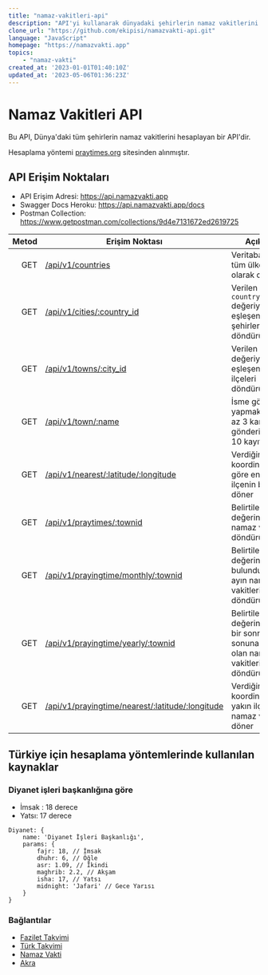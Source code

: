 ```yaml
---
title: "namaz-vakitleri-api"
description: "API'yi kullanarak dünyadaki şehirlerin namaz vakitlerini hesaplayabilirsiniz."
clone_url: "https://github.com/ekipisi/namazvakti-api.git"
language: "JavaScript"
homepage: "https://namazvakti.app"
topics:
    - "namaz-vakti"
created_at: '2023-01-01T01:40:10Z'
updated_at: '2023-05-06T01:36:23Z'
---
```


# Namaz Vakitleri API

Bu API, Dünya'daki tüm şehirlerin namaz vakitlerini hesaplayan bir API'dir.

Hesaplama yöntemi [praytimes.org](http://praytimes.org/) sitesinden alınmıştır.

## API Erişim Noktaları

- API Erişim Adresi: https://api.namazvakti.app
- Swagger Docs Heroku: https://api.namazvakti.app/docs
- Postman Collection: https://www.getpostman.com/collections/9d4e7131672ed2619725

|  Metod | Erişim Noktası                 | Açıklama                                                                                                                                                                      |
| -----: | ------------------------------ | ----------------------------------------------------------------------------------------------------------------------------------------------------------------------------- |
|    GET | [/api/v1/countries](https://api.namazvakti.app/api/v1/countries)         | Veritabanındaki tüm ülkeleri dizi olarak döndürür.                                                                   |
|    GET | [/api/v1/cities/:country_id](https://api.namazvakti.app/api/v1/cities/225)  | Verilen `country_id` değeriyle eşleşen tüm şehirleri döndürür. |
|    GET | [/api/v1/towns/:city_id](https://api.namazvakti.app/api/v1/towns/2170)       | Verilen `city_id` değeriyle eşleşen tüm ilçeleri döndürür.                                                                               |
GET | [/api/v1/town/:name](https://api.namazvakti.app/api/v1/town/İzm)       | İsme göre arama yapmak için en az 3 karakter gönderilmelisiniz 10 kayıt döner |
GET | [/api/v1/nearest/:latitude/:longitude](https://api.namazvakti.app/api/v1/nearest/41.0247135/29.1039466)       | Verdiğiniz koordinatlara göre en yakın ilçenin bilgilerini döner                                                            |
|    GET | [/api/v1/praytimes/:townid](https://api.namazvakti.app/api/v1/praytimes/108812)     | Belirtilen `townid` değerine göre namaz vakitlerini döndürür                                                                              |
GET | [/api/v1/prayingtime/monthly/:townid](https://api.namazvakti.app/api/v1/prayingtime/monthly/108812)     | Belirtilen `townid` değerine göre bulunduğumuz ayın namaz vakitlerini döndürür                                                                              |
GET | [/api/v1/prayingtime/yearly/:townid](https://api.namazvakti.app/api/v1/prayingtime/yearly/108812)     | Belirtilen `townid` değerine göre bir sonraki yılın sonuna kadar olan namaz vakitlerini döndürür                                                                              |
GET | [/api/v1/prayingtime/nearest/:latitude/:longitude](https://api.namazvakti.app/api/v1/prayingtime/nearest/41.0247135/29.1039466)     | Verdiğiniz koordinatlara en yakın ilçenin namaz vakitlerini döner|

## Türkiye için hesaplama yöntemlerinde kullanılan kaynaklar

### Diyanet işleri başkanlığına göre

- İmsak : 18 derece
- Yatsı: 17 derece

```
Diyanet: {
    name: 'Diyanet İşleri Başkanlığı',
    params: {
        fajr: 18, // İmsak
        dhuhr: 6, // Öğle
        asr: 1.09, // İkindi
        maghrib: 2.2, // Akşam
        isha: 17, // Yatsı
        midnight: 'Jafari' // Gece Yarısı
    }
}
```

### Bağlantılar

- [Fazilet Takvimi](https://fazilettakvimi.com/sual-ve-cevaplar/14/)
- [Türk Takvimi](https://www.turktakvim.com/index.php?link=html/muhim_tenbih.html)
- [Namaz Vakti](https://www.namazvakti.com/tr.1.pdf)
- [Akra](https://akra.media/Araclar/NamazVakti)
